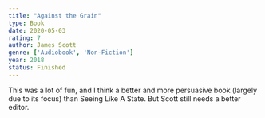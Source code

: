 ```yaml
---
title: "Against the Grain"
type: Book
date: 2020-05-03
rating: 7
author: James Scott
genre: ['Audiobook', 'Non-Fiction']
year: 2018
status: Finished
---
```


This was a lot of fun, and I think a better and more persuasive book (largely due to its focus) than Seeing Like A State.  But Scott still needs a better editor.
